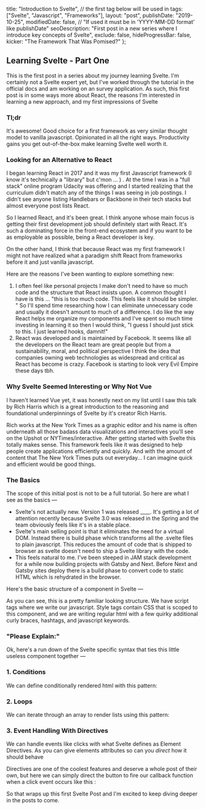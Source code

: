 
  title: "Introduction to Svelte",
  // the first tag below will be used in <meta property="article:tag" content="first-tag" />
  tags: ["Svelte", "Javascript", "Frameworks"],
  layout: "post",
  publishDate: "2019-10-25",
  modifiedDate: false, // "If used it must be in 'YYYY-MM-DD format' like publishDate"
  seoDescription:
    "First post in a new series where I introduce key concepts of Svelte",
  exclude: false,
  hideProgressBar: false,
  kicker: "The Framework That Was Pomised?"
};

<BlogMeta data={props} />

## Learning Svelte - Part One

This is the first post in a series about my journey learning Svelte. I'm certainly not a Svelte expert yet, but I've worked through the tutorial in the official docs and am working on an survey application. As such, this first post is in some ways more about React, the reasons I'm interested in learning a new approach, and my first impressions of Svelte

### Tl;dr

It's awesome! Good choice for a first framework as very similar thought model to vanilla javascript. Opinionated in all the right ways. Productivity gains you get out-of-the-box make learning Svelte well worth it.

### Looking for an Alternative to React

I began learning React in 2017 and it was my first Javascript framework (I know it's technically a "library" but c'mon ... ) . At the time I was in a "full stack" online program Udacity was offering and I started realizing that the curriculum didn't match any of the things I was seeing in job postings. I didn't see anyone listing Handlebars or Backbone in their tech stacks but almost everyone post lists React.

So I learned React, and it's been great. I think anyone whose main focus is getting their first development job should definitely start with React. It's such a dominating force in the front-end ecosystem and if you want to be as employable as possible, being a React developer is key.

On the other hand, I think that because React was my first framework I might not have realized what a paradigm shift React from frameworks before it and just vanilla javascript.

Here are the reasons I've been wanting to explore something new:

1. I often feel like personal projects I make don't need to have so much code and the structure that React insists upon. A common thought I have is this ... "this is too much code. This feels like it should be simpler. " So I'll spend time researching how I can eliminate unnecessary code and usually it doesn't amount to much of a difference. I do like the way React helps me organize my components and I've spent so much time investing in learning it so then I would think, "I guess I should just stick to this. I just learned hooks, damnit!"
2. React was developed and is maintained by Facebook. It seems like all the developers on the React team are great people but from a sustainability, moral, and political perspective I think the idea that companies owning web technologies as widespread and critical as React has become is crazy. Facebook is starting to look very Evil Empire these days tbh.

### Why Svelte Seemed Interesting or Why Not Vue

I haven't learned Vue yet, it was honestly next on my list until I saw this talk by Rich Harris which is a great introduction to the reasoning and foundational underpinnings of Svelte by it's creator Rich Harris.

Rich works at the New York Times as a graphic editor and his name is often underneath all those badass data visualizations and interactives you'll see on the Upshot or NYTimes/interactive. After getting started with Svelte this totally makes sense. This framework feels like it was designed to help people create applications efficiently and quickly. And with the amount of content that The New York Times puts out everyday... I can imagine quick and efficient would be good things.

### The Basics

The scope of this initial post is not to be a full tutorial. So here are what I see as the basics —

- Svelte's not actually new. Version 1 was released \_\_\_\_. It's getting a lot of attention recently because Svelte 3.0 was released in the Spring and the team obviously feels like it's in a stable place.
- Svelte's main selling point is that it eliminates the need for a virtual DOM. Instead there is build phase which transforms all the .svelte files to plain javascript. This reduces the amount of code that is shipped to browser as svelte doesn't need to ship a Svelte library with the code.
- This feels natural to me. I've been steeped in JAM stack development for a while now building projects with Gatsby and Next. Before Next and Gatsby sites deploy there is a build phase to convert code to static HTML which is rehydrated in the browser.

Here's the basic structure of a component in Svelte —

<One />

As you can see, this is a pretty familiar looking structure. We have script tags where we write our javascript. Style tags contain CSS that is scoped to this component, and we are writing regular html with a few quirky additional curly braces, hashtags, and javascript keywords.

### "Please Explain:"

Ok, here's a run down of the Svelte specific syntax that ties this little useless component together —

### 1. Conditions

We can define conditionally rendered html with this pattern:

<Two />

### 2. Loops

We can iterate through an array to render lists using this pattern:

<Three />

### 3. Event Handling With Directives

We can handle events like clicks with what Svelte defines as Element Directives. As you can give elements attributes so can you _direct_ how it should behave

Directives are one of the coolest features and deserve a whole post of their own, but here we can simply direct the button to fire our callback function when a click event occurs like this :

<Four />
So that wraps up this first Svelte Post and I'm excited to keep diving deeper in the posts to come.
